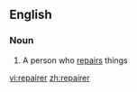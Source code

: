 ==English==

===Noun===
{{en-noun}}

# A person who [[repair]]s things

[[vi:repairer]]
[[zh:repairer]]